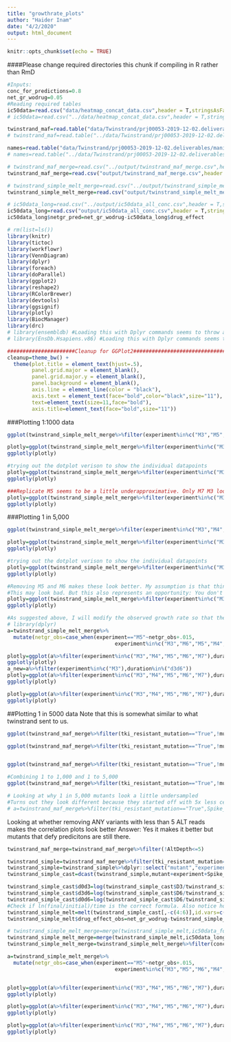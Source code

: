 ```yaml
---
title: "growthrate_plots"
author: "Haider Inam"
date: "4/2/2020"
output: html_document
---
```


```r
knitr::opts_chunk$set(echo = TRUE)
```

####Please change required directories this chunk if compiling in R rather than RmD
```r
#Inputs:
conc_for_predictions=0.8
net_gr_wodrug=0.05
#Reading required tables
ic50data=read.csv("data/heatmap_concat_data.csv",header = T,stringsAsFactors = F)
# ic50data=read.csv("../data/heatmap_concat_data.csv",header = T,stringsAsFactors = F)

twinstrand_maf=read.table("data/Twinstrand/prj00053-2019-12-02.deliverables/all.mut",sep="\t",header = T,stringsAsFactors = F)
# twinstrand_maf=read.table("../data/Twinstrand/prj00053-2019-12-02.deliverables/all.mut",sep="\t",header = T,stringsAsFactors = F)

names=read.table("data/Twinstrand/prj00053-2019-12-02.deliverables/manifest.tsv",sep="\t",header = T,stringsAsFactors = F)
# names=read.table("../data/Twinstrand/prj00053-2019-12-02.deliverables/manifest.tsv",sep="\t",header = T,stringsAsFactors = F)

# twinstrand_maf_merge=read.csv("../output/twinstrand_maf_merge.csv",header = T,stringsAsFactors = F)
twinstrand_maf_merge=read.csv("output/twinstrand_maf_merge.csv",header = T,stringsAsFactors = F)

# twinstrand_simple_melt_merge=read.csv("../output/twinstrand_simple_melt_merge.csv",header = T,stringsAsFactors = F)
twinstrand_simple_melt_merge=read.csv("output/twinstrand_simple_melt_merge.csv",header = T,stringsAsFactors = F)

# ic50data_long=read.csv("../output/ic50data_all_conc.csv",header = T,stringsAsFactors = F)
ic50data_long=read.csv("output/ic50data_all_conc.csv",header = T,stringsAsFactors = F)
ic50data_long$netgr_pred=net_gr_wodrug-ic50data_long$drug_effect
```

```r
# rm(list=ls())
library(knitr)
library(tictoc)
library(workflowr)
library(VennDiagram)
library(dplyr)
library(foreach)
library(doParallel)
library(ggplot2)
library(reshape2)
library(RColorBrewer)
library(devtools)
library(ggsignif)
library(plotly)
library(BiocManager)
library(drc)
# library(ensembldb) #Loading this with Dplyr commands seems to throw an error in Rmd
# library(EnsDb.Hsapiens.v86) #Loading this with Dplyr commands seems to throw an error in Rmd

######################Cleanup for GGPlot2#########################################
cleanup=theme_bw() +
  theme(plot.title = element_text(hjust=.5),
        panel.grid.major = element_blank(),
        panel.grid.major.y = element_blank(),
        panel.background = element_blank(),
        axis.line = element_line(color = "black"),
        axis.text = element_text(face="bold",color="black",size="11"),
        text=element_text(size=11,face="bold"),
        axis.title=element_text(face="bold",size="11"))
```



###Plotting 1:1000 data
```r
ggplot(twinstrand_simple_melt_merge%>%filter(experiment%in%c("M3","M5","M7"),duration=="d3d6"),aes(x=netgr_pred,y=netgr_obs,color=factor(mutant),label=mutant))+geom_text()+geom_abline()+facet_wrap(~"experiment")+cleanup

plotly=ggplot(twinstrand_simple_melt_merge%>%filter(experiment%in%c("M3","M5","M7"),duration=="d3d6"),aes(x=netgr_pred,y=netgr_obs,color=factor(experiment),label=factor(mutant)))+geom_text()+geom_abline()+cleanup
ggplotly(plotly)

#trying out the dotplot verison to show the individual datapoints
plotly=ggplot(twinstrand_simple_melt_merge%>%filter(experiment%in%c("M3","M5","M7"),duration=="d3d6"),aes(x=netgr_pred,y=netgr_obs,color=factor(mutant)))+geom_boxplot(position=position_dodge(1))+geom_jitter(shape=16, position=position_jitter())+geom_abline()+cleanup
ggplotly(plotly)

###Replicate M5 seems to be a little underapproximative. Only M7 M3 look better.
plotly=ggplot(twinstrand_simple_melt_merge%>%filter(experiment%in%c("M3","M7"),duration=="d3d6"),aes(x=netgr_pred,y=netgr_obs,color=factor(mutant)))+geom_boxplot(position=position_dodge(1))+geom_jitter(shape=16, position=position_jitter())+geom_abline()+cleanup
ggplotly(plotly)

```

###Plotting 1 in 5,000
```r
ggplot(twinstrand_simple_melt_merge%>%filter(experiment%in%c("M3","M4","M5","M6","M7"),duration=="d3d6"),aes(x=netgr_pred,y=netgr_obs,color=factor(mutant),label=mutant))+geom_text()+geom_abline()+facet_wrap(~"experiment")+cleanup

plotly=ggplot(twinstrand_simple_melt_merge%>%filter(experiment%in%c("M3","M4","M5","M6","M7"),duration=="d3d6"),aes(x=netgr_pred,y=netgr_obs,color=factor(experiment),label=factor(mutant)))+geom_text()+geom_abline()+cleanup
ggplotly(plotly)

#trying out the dotplot verison to show the individual datapoints
plotly=ggplot(twinstrand_simple_melt_merge%>%filter(experiment%in%c("M3","M4","M5","M6","M7"),duration=="d3d6"),aes(x=netgr_pred,y=netgr_obs,color=factor(mutant)))+geom_boxplot(position=position_dodge(1))+geom_jitter(shape=16, position=position_jitter())+geom_abline()+cleanup
ggplotly(plotly)

#Removing M5 and M6 makes these look better. My assumption is that things were growing slower for the M5, M6 conditions because of culture conditions.
#This may look bad. But this also represents an opportunity: You don't need to estimate the approximate growth rate in the absence of drug because it is dynamic (changing culture conditions etc). You could use counts from a no-drug control but even that isn't the best control because of plate to plate variability in growth rates. You could just look at the most resistant mutants and see how fast they're growing. From their growth rates, you can back-calculate what the exact w/o drug growth rate is.
plotly=ggplot(twinstrand_simple_melt_merge%>%filter(experiment%in%c("M3","M4","M7"),duration=="d3d6"),aes(x=netgr_pred,y=netgr_obs,color=factor(mutant)))+geom_boxplot(position=position_dodge(1))+geom_jitter(shape=16, position=position_jitter())+geom_abline()+cleanup
ggplotly(plotly)

#As suggested above, I will modify the observed growth rate so that the w/o drug growth rate essentially derives from the observed growth rate of the most resistant cell line. Please note that I am doing this in a very roundabout way here because I am looking at the growth rate of T315I in the slow-growing cell lines, comparing it to how slow it is growing vs the mean growth rate of T315I from the other experimental days, and adding that difference in growth rate to that slow-growing experimental day.
# library(dplyr)
a=twinstrand_simple_melt_merge%>%
  mutate(netgr_obs=case_when(experiment=="M5"~netgr_obs+.015,
                                   experiment%in%c("M3","M6","M5","M4","M7")~netgr_obs))

plotly=ggplot(a%>%filter(experiment%in%c("M3","M4","M5","M6","M7"),duration=="d3d6"),aes(x=netgr_pred,y=netgr_obs,color=factor(experiment),label=factor(mutant)))+geom_text()+geom_abline()+cleanup
ggplotly(plotly)
a_new=a%>%filter(experiment%in%c("M3"),duration%in%("d3d6"))
plotly=ggplot(a%>%filter(experiment%in%c("M3","M4","M5","M6","M7"),duration=="d3d6"),aes(x=netgr_pred,y=netgr_obs,color=factor(mutant)))+geom_boxplot(position=position_dodge(1))+geom_jitter(shape=16, position=position_jitter())+geom_abline()+cleanup
ggplotly(plotly)

plotly=ggplot(a%>%filter(experiment%in%c("M3","M4","M5","M6","M7"),duration=="d3d6"),aes(x=netgr_pred,y=netgr_obs,color=factor(mutant)))+geom_boxplot(position=position_dodge(1))+geom_jitter(shape=16, position=position_jitter())+geom_abline()+cleanup
ggplotly(plotly)
```
##Plotting 1 in 5000 data
Note that this is somewhat similar to what twinstrand sent to us.
```r

ggplot(twinstrand_maf_merge%>%filter(tki_resistant_mutation=="True",!mutant=="NA",Spike_in_freq==1000,!experiment%in%c("Enu_3","Enu_4")),aes(x=time_point,y=AltDepth,color=factor(experiment)))+geom_point()+facet_wrap(~mutant)+cleanup

ggplot(twinstrand_maf_merge%>%filter(tki_resistant_mutation=="True",!mutant=="NA",Spike_in_freq==1000,!experiment%in%c("Enu_3","Enu_4")),aes(x=time_point,y=totalmutant,color=factor(experiment)))+geom_point()+facet_wrap(~mutant)+scale_y_continuous(trans = "log10")+cleanup


ggplot(twinstrand_maf_merge%>%filter(tki_resistant_mutation=="True",!mutant=="NA",Spike_in_freq==1000,!experiment%in%c("Enu_3","Enu_4")),aes(x=time_point,y=totalmutant,color=factor(experiment)))+geom_point()+facet_wrap(~mutant)+cleanup

#Combining 1 to 1,000 and 1 to 5,000
ggplot(twinstrand_maf_merge%>%filter(tki_resistant_mutation=="True",!mutant=="NA",!experiment%in%c("Enu_3","Enu_4")),aes(x=time_point,y=totalmutant,color=factor(experiment),shape=factor(Spike_in_freq)))+geom_point()+facet_wrap(~mutant)+scale_y_continuous(trans = "log10")+cleanup

# Looking at why 1 in 5,000 mutants look a little undersampled
#Turns out they look different because they started off with 5x less cells. Duh.
# a=twinstrand_maf_merge%>%filter(tki_resistant_mutation=="True",Spike_in_freq=="5000",experiment=="M6",mutant%in%c("T315I","G250E"))
```


Looking at whether removing ANY variants with less than 5 ALT reads makes the correlation plots look better
Answer: Yes it makes it better but mutants that defy predicitons are still there.
```r
twinstrand_maf_merge=twinstrand_maf_merge%>%filter(!AltDepth<=5)

twinstrand_simple=twinstrand_maf_merge%>%filter(tki_resistant_mutation=="True",!is.na(mutant),!is.na(experiment))
twinstrand_simple=twinstrand_simple%>%dplyr::select("mutant","experiment","Spike_in_freq","time_point","totalmutant")
twinstrand_simple_cast=dcast(twinstrand_simple,mutant+experiment+Spike_in_freq~time_point,value.var="totalmutant")

twinstrand_simple_cast$d0d3=log(twinstrand_simple_cast$D3/twinstrand_simple_cast$D0)/72
twinstrand_simple_cast$d3d6=log(twinstrand_simple_cast$D6/twinstrand_simple_cast$D3)/72
twinstrand_simple_cast$d0d6=log(twinstrand_simple_cast$D6/twinstrand_simple_cast$D0)/144
#Check if ln(final/initial)/time is the correct formula. Also notice how I'm using days not hours
twinstrand_simple_melt=melt(twinstrand_simple_cast[,-c(4:6)],id.vars=c("mutant","experiment","Spike_in_freq"),variable.name = "duration",value.name = "netgr_obs") 
twinstrand_simple_melt$drug_effect_obs=net_gr_wodrug-twinstrand_simple_melt$netgr_obs

# twinstrand_simple_melt_merge=merge(twinstrand_simple_melt,ic50data_formerge,"mutant")
twinstrand_simple_melt_merge=merge(twinstrand_simple_melt,ic50data_long,"mutant")
twinstrand_simple_melt_merge=twinstrand_simple_melt_merge%>%filter(conc%in%0.8)

a=twinstrand_simple_melt_merge%>%
  mutate(netgr_obs=case_when(experiment=="M5"~netgr_obs+.015,
                                   experiment%in%c("M3","M5","M6","M4","M7")~netgr_obs))


plotly=ggplot(a%>%filter(experiment%in%c("M3","M4","M5","M6","M7"),duration=="d3d6"),aes(x=netgr_pred,y=netgr_obs,color=factor(mutant)))+geom_boxplot(position=position_dodge(1))+geom_jitter(shape=16, position=position_jitter())+geom_abline()+cleanup
ggplotly(plotly)

plotly=ggplot(a%>%filter(experiment%in%c("M3","M4","M5","M6","M7"),duration=="d3d6"),aes(x=netgr_pred,y=netgr_obs,color=factor(mutant),label=mutant))+geom_text()+geom_abline()+facet_wrap(~"experiment")+cleanup
ggplotly(plotly)

plotly=ggplot(a%>%filter(experiment%in%c("M3","M4","M5","M6","M7"),duration=="d3d6"),aes(x=netgr_pred,y=netgr_obs,color=factor(experiment),label=factor(mutant)))+geom_text()+geom_abline()+cleanup
ggplotly(plotly)
```

